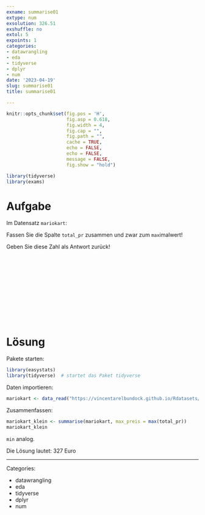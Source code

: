 ```yaml
---
exname: summarise01
extype: num
exsolution: 326.51
exshuffle: no
extol: 5
expoints: 1
categories:
- datawrangling
- eda
- tidyverse
- dplyr
- num
date: '2023-04-19'
slug: summarise01
title: summarise01

---
```







```r
knitr::opts_chunk$set(fig.pos = 'H',
                      fig.asp = 0.618,
                      fig.width = 4,
                      fig.cap = "", 
                      fig.path = "",
                      cache = TRUE,
                      echo = FALSE,
                      echo = FALSE,
                      message = FALSE,
                      fig.show = "hold")

library(tidyverse)
library(exams)
```






# Aufgabe

Im Datensatz `mariokart`: 

Fassen Sie die Spalte `total_pr` zusammen und zwar zum `max`imalwert!

Geben Sie diese Zahl als Antwort zurück!   



</br>
</br>
</br>
</br>
</br>
</br>
</br>
</br>
</br>
</br>

# Lösung

Pakete starten:

```r
library(easystats)
library(tidyverse)  # startet das Paket tidyverse
```






Daten importieren:

```r
mariokart <- data_read("https://vincentarelbundock.github.io/Rdatasets/csv/openintro/mariokart.csv")
```




Zusammenfassen:

```r
mariokart_klein <- summarise(mariokart, max_preis = max(total_pr)) 
mariokart_klein
```

`min` analog.

Die Lösung lautet: 327 Euro



---

Categories: 

- datawrangling
- eda
- tidyverse
- dplyr
- num

